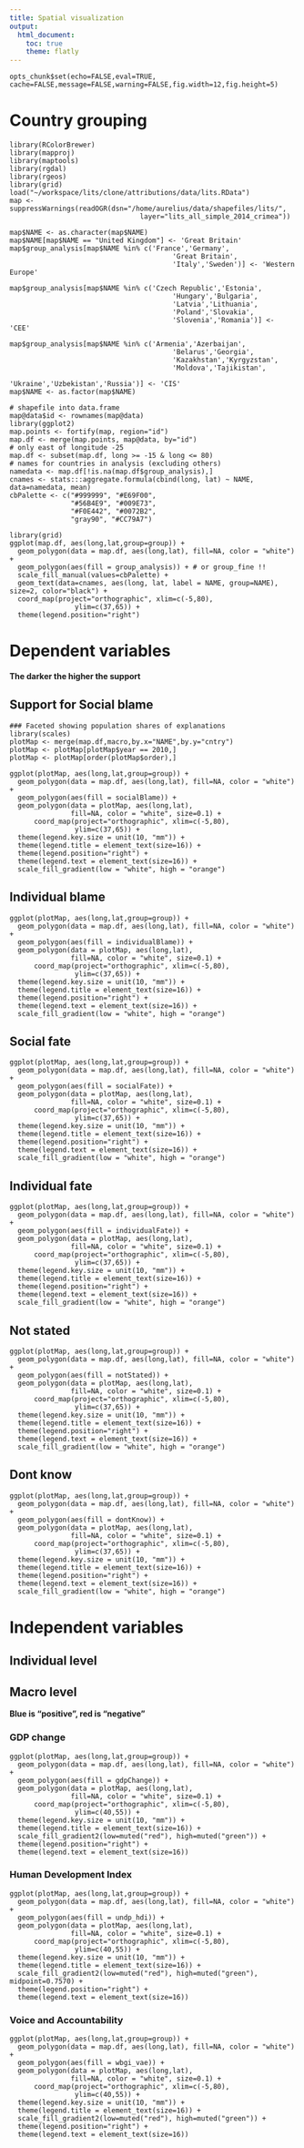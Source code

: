 ```yaml
---
title: Spatial visualization
output:
  html_document:
    toc: true
    theme: flatly
---
```





```roptsattrib
opts_chunk$set(echo=FALSE,eval=TRUE, cache=FALSE,message=FALSE,warning=FALSE,fig.width=12,fig.height=5)

```

# Country grouping

```rmapPlotsLoadData

library(RColorBrewer)
library(mapproj)
library(maptools)
library(rgdal)
library(rgeos)
library(grid)
load("~/workspace/lits/clone/attributions/data/lits.RData")
map <- suppressWarnings(readOGR(dsn="/home/aurelius/data/shapefiles/lits/", 
                                layer="lits_all_simple_2014_crimea"))

map$NAME <- as.character(map$NAME)
map$NAME[map$NAME == "United Kingdom"] <- 'Great Britain'
map$group_analysis[map$NAME %in% c('France','Germany',
                                        'Great Britain',
                                        'Italy','Sweden')] <- 'Western Europe'

map$group_analysis[map$NAME %in% c('Czech Republic','Estonia',
                                        'Hungary','Bulgaria',
                                        'Latvia','Lithuania',
                                        'Poland','Slovakia',
                                        'Slovenia','Romania')] <- 'CEE'

map$group_analysis[map$NAME %in% c('Armenia','Azerbaijan',
                                        'Belarus','Georgia',
                                        'Kazakhstan','Kyrgyzstan',
                                        'Moldova','Tajikistan',
                                        'Ukraine','Uzbekistan','Russia')] <- 'CIS'
map$NAME <- as.factor(map$NAME)

# shapefile into data.frame
map@data$id <- rownames(map@data)
library(ggplot2)
map.points <- fortify(map, region="id")
map.df <- merge(map.points, map@data, by="id")
# only east of longitude -25
map.df <- subset(map.df, long >= -15 & long <= 80)
# names for countries in analysis (excluding others)
namedata <- map.df[!is.na(map.df$group_analysis),]
cnames <- stats:::aggregate.formula(cbind(long, lat) ~ NAME, data=namedata, mean)
cbPalette <- c("#999999", "#E69F00",
               "#56B4E9", "#009E73",
               "#F0E442", "#0072B2",
               "gray90", "#CC79A7")
```


```rmapPlotsGroup1
library(grid)
ggplot(map.df, aes(long,lat,group=group)) +
  geom_polygon(data = map.df, aes(long,lat), fill=NA, color = "white") +
  geom_polygon(aes(fill = group_analysis)) + # or group_fine !!
  scale_fill_manual(values=cbPalette) +
  geom_text(data=cnames, aes(long, lat, label = NAME, group=NAME), size=2, color="black") +
  coord_map(project="orthographic", xlim=c(-5,80),
                ylim=c(37,65)) +
  theme(legend.position="right")

```


# Dependent variables

**The darker the higher the support**

## Support for Social blame

```rmapPlotsDV1
### Faceted showing population shares of explanations
library(scales)
plotMap <- merge(map.df,macro,by.x="NAME",by.y="cntry")
plotMap <- plotMap[plotMap$year == 2010,]
plotMap <- plotMap[order(plotMap$order),]

ggplot(plotMap, aes(long,lat,group=group)) +
  geom_polygon(data = map.df, aes(long,lat), fill=NA, color = "white") +
  geom_polygon(aes(fill = socialBlame)) +
  geom_polygon(data = plotMap, aes(long,lat), 
               fill=NA, color = "white", size=0.1) +
      coord_map(project="orthographic", xlim=c(-5,80),
                ylim=c(37,65)) +
  theme(legend.key.size = unit(10, "mm")) +
  theme(legend.title = element_text(size=16)) +
  theme(legend.position="right") +
  theme(legend.text = element_text(size=16)) +
  scale_fill_gradient(low = "white", high = "orange")

```

## Individual blame

```rmapPlotsDV2
ggplot(plotMap, aes(long,lat,group=group)) +
  geom_polygon(data = map.df, aes(long,lat), fill=NA, color = "white") +
  geom_polygon(aes(fill = individualBlame)) +
  geom_polygon(data = plotMap, aes(long,lat), 
               fill=NA, color = "white", size=0.1) +
      coord_map(project="orthographic", xlim=c(-5,80),
                ylim=c(37,65)) +
  theme(legend.key.size = unit(10, "mm")) +
  theme(legend.title = element_text(size=16)) +
  theme(legend.position="right") +
  theme(legend.text = element_text(size=16)) +
  scale_fill_gradient(low = "white", high = "orange")
```


## Social fate

```rmapPlotsDV3
ggplot(plotMap, aes(long,lat,group=group)) +
  geom_polygon(data = map.df, aes(long,lat), fill=NA, color = "white") +
  geom_polygon(aes(fill = socialFate)) +
  geom_polygon(data = plotMap, aes(long,lat), 
               fill=NA, color = "white", size=0.1) +
      coord_map(project="orthographic", xlim=c(-5,80),
                ylim=c(37,65)) +
  theme(legend.key.size = unit(10, "mm")) +
  theme(legend.title = element_text(size=16)) +
  theme(legend.position="right") +
  theme(legend.text = element_text(size=16)) +
  scale_fill_gradient(low = "white", high = "orange")
```

## Individual fate

```rmapPlotsDV4
ggplot(plotMap, aes(long,lat,group=group)) +
  geom_polygon(data = map.df, aes(long,lat), fill=NA, color = "white") +
  geom_polygon(aes(fill = individualFate)) +
  geom_polygon(data = plotMap, aes(long,lat), 
               fill=NA, color = "white", size=0.1) +
      coord_map(project="orthographic", xlim=c(-5,80),
                ylim=c(37,65)) +
  theme(legend.key.size = unit(10, "mm")) +
  theme(legend.title = element_text(size=16)) +
  theme(legend.position="right") +
  theme(legend.text = element_text(size=16)) +
  scale_fill_gradient(low = "white", high = "orange")
```

## Not stated

```rmapPlotsDV5
ggplot(plotMap, aes(long,lat,group=group)) +
  geom_polygon(data = map.df, aes(long,lat), fill=NA, color = "white") +
  geom_polygon(aes(fill = notStated)) +
  geom_polygon(data = plotMap, aes(long,lat), 
               fill=NA, color = "white", size=0.1) +
      coord_map(project="orthographic", xlim=c(-5,80),
                ylim=c(37,65)) +
  theme(legend.key.size = unit(10, "mm")) +
  theme(legend.title = element_text(size=16)) +
  theme(legend.position="right") +
  theme(legend.text = element_text(size=16)) +
  scale_fill_gradient(low = "white", high = "orange")
```

## Dont know

```rmapPlotsDV6
ggplot(plotMap, aes(long,lat,group=group)) +
  geom_polygon(data = map.df, aes(long,lat), fill=NA, color = "white") +
  geom_polygon(aes(fill = dontKnow)) +
  geom_polygon(data = plotMap, aes(long,lat), 
               fill=NA, color = "white", size=0.1) +
      coord_map(project="orthographic", xlim=c(-5,80),
                ylim=c(37,65)) +
  theme(legend.key.size = unit(10, "mm")) +
  theme(legend.title = element_text(size=16)) +
  theme(legend.position="right") +
  theme(legend.text = element_text(size=16)) +
  scale_fill_gradient(low = "white", high = "orange")
```


# Independent variables

## Individual level


## Macro level

**Blue is "positive", red is "negative"**

### GDP change

```rmapPlotsIvMacro1
ggplot(plotMap, aes(long,lat,group=group)) +
  geom_polygon(data = map.df, aes(long,lat), fill=NA, color = "white") +
  geom_polygon(aes(fill = gdpChange)) +
  geom_polygon(data = plotMap, aes(long,lat), 
               fill=NA, color = "white", size=0.1) +
      coord_map(project="orthographic", xlim=c(-5,80),
                ylim=c(40,55)) +
  theme(legend.key.size = unit(10, "mm")) +
  theme(legend.title = element_text(size=16)) +
  scale_fill_gradient2(low=muted("red"), high=muted("green")) +
  theme(legend.position="right") +
  theme(legend.text = element_text(size=16))
```

### Human Development Index

```rmapPlotsIvMacro2
ggplot(plotMap, aes(long,lat,group=group)) +
  geom_polygon(data = map.df, aes(long,lat), fill=NA, color = "white") +
  geom_polygon(aes(fill = undp_hdi)) +
  geom_polygon(data = plotMap, aes(long,lat), 
               fill=NA, color = "white", size=0.1) +
      coord_map(project="orthographic", xlim=c(-5,80),
                ylim=c(40,55)) +
  theme(legend.key.size = unit(10, "mm")) +
  theme(legend.title = element_text(size=16)) +
  scale_fill_gradient2(low=muted("red"), high=muted("green"), midpoint=0.7570) +
  theme(legend.position="right") +
  theme(legend.text = element_text(size=16))
```


### Voice and Accountability

```rmapPlotsIvMacro3
ggplot(plotMap, aes(long,lat,group=group)) +
  geom_polygon(data = map.df, aes(long,lat), fill=NA, color = "white") +
  geom_polygon(aes(fill = wbgi_vae)) +
  geom_polygon(data = plotMap, aes(long,lat), 
               fill=NA, color = "white", size=0.1) +
      coord_map(project="orthographic", xlim=c(-5,80),
                ylim=c(40,55)) +
  theme(legend.key.size = unit(10, "mm")) +
  theme(legend.title = element_text(size=16)) +
  scale_fill_gradient2(low=muted("red"), high=muted("green")) +
  theme(legend.position="right") +
  theme(legend.text = element_text(size=16))
```
